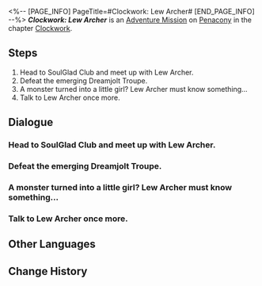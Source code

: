 <%-- [PAGE_INFO]
PageTitle=#Clockwork: Lew Archer#
[END_PAGE_INFO] --%>
{{Stub|Dialogue.}}
{{Mission Infobox
|id            = 4240313
|title         = 
|image         = <!--Mission Clockwork: Lew Archer.png-->
|type          = Adventure
|event_name    = 
|chapter       = Clockwork
|requirements  = [[Trailblaze Mission]] ''[[Gentleness, the Name of Nocturne]]'' completed
|summary       = <!--official mission summary from Fate's Atlas-->
|characters    = Lew Archer; Trailblazer
|startLocation = [[Penacony]] - [[Golden Hour]]
|world         = Penacony
|area          = Golden Hour
|prev          = 
|next          = 
|exp           = 100
|credits       = 20000
|stellarJade   = 10
|other         = {{Card List|Lost Crystal*3; Clock Credits*180}}
}}
'''''Clockwork: Lew Archer''''' is an [[Adventure Mission]] on [[Penacony]] in the chapter [[Clockwork]].

==Steps==
# Head to SoulGlad Club and meet up with Lew Archer.
# Defeat the emerging Dreamjolt Troupe.
# A monster turned into a little girl? Lew Archer must know something...
# Talk to Lew Archer once more.

<!--
==Gameplay Notes==

--><!--
==Trial Character==

-->
==Dialogue==
{{Stub Dialogue}}
{{Dialogue Start}}
:{{tx}}
{{Dialogue End}}

===Head to SoulGlad Club and meet up with Lew Archer.===
{{Mission Description|type=adventure|location=Golden Hour|update|Tick... tock! Quick, adjust the hands... Tick, tock!<br />People's minds await your exploration. Help them regain their true selves!}}
{{Dialogue Start}}
:{{tx}}
{{Dialogue End}}

===Defeat the emerging Dreamjolt Troupe.===
{{Dialogue Start}}
:{{tx}}
{{Dialogue End}}

===A monster turned into a little girl? Lew Archer must know something...===
{{Dialogue Start}}
:{{tx}}
{{Dialogue End}}

===Talk to Lew Archer once more.===
{{Dialogue Start}}
:{{tx}}
{{Dialogue End}}

==Other Languages==
{{Other Languages
|en   = Clockwork: Lew Archer
|zhs  = 钟表把戏：卢•阿彻
|zht  = 鐘錶把戲：盧•阿徹
|ja   = クロックトリック：レ・ウォーチャー
|ko   = 시계 트릭: 루•아처
|es   = Trucorreloj: Lew Archer
|fr   = Pouvoir de la Pendule&nbsp;: Lou Archer
|ru   = Заводной механизм: Лью Арчер
|th   = กลนาฬิกา: Lew Archer
|vi   = Thủ Thuật Đồng Hồ: Lew Archer
|de   = Uhrwerk: Lew Archer
|id   = Clockwork: Lew Archer
|pt   = Truquelógio: Lew Archer
}}

==Change History==
{{Change History|2.0}}
